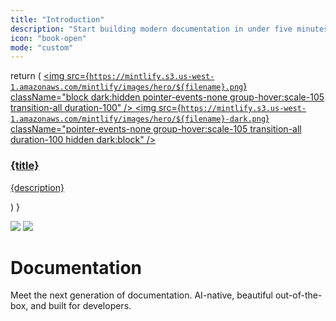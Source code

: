 ```yaml
---
title: "Introduction"
description: "Start building modern documentation in under five minutes"
icon: "book-open"
mode: "custom"
---
```


  return (
    <a className="group cursor-pointer pb-8" href={href}>
      <img src={`https://mintlify.s3.us-west-1.amazonaws.com/mintlify/images/hero/${filename}.png`} className="block dark:hidden pointer-events-none group-hover:scale-105 transition-all duration-100" />
      <img src={`https://mintlify.s3.us-west-1.amazonaws.com/mintlify/images/hero/${filename}-dark.png`} className="pointer-events-none group-hover:scale-105 transition-all duration-100 hidden dark:block" />
      <h3 className="mt-5 text-gray-900 dark:text-zinc-50 font-medium">{title}</h3>
      <p className="mt-1.5">
        {description}
      </p>
    </a>
  )
}

<div className="relative">

<div className="absolute top-0 left-0 right-0">
  <img src="/images/hero/background-light.png" className="block dark:hidden pointer-events-none" />
  <img src="/images/hero/background-dark.png" className="hidden dark:block pointer-events-none" />
</div>

<div className="px-4 py-16 lg:py-48 lg:pb-24 max-w-3xl mx-auto">
  <h1 className="text-4xl font-medium text-center text-gray-900 dark:text-zinc-50 tracking-tight">
    Documentation
  </h1>

  <p className="max-w-xl mx-auto px-4 mt-4 text-lg text-center">
    Meet the next generation of documentation. AI-native, beautiful out-of-the-box, and built for developers.
  </p>

  <div className="px-6 lg:px-0 mt-12 lg:mt-24 grid sm:grid-cols-2 gap-x-6 gap-y-4">
    <HeroCard filename="rocket" title="Quickstart" description="Deploy your first docs site in minutes with our step-by-step guide" href="/quickstart" />
    <HeroCard filename="cli" title="Installation" description="Install the CLI to preview and develop your docs locally" href="/installation" />
    <HeroCard filename="editor" title="Web Editor" description="Make quick updates and manage content with our browser-based editor" href="/editor" />
    <HeroCard filename="components" title="Components" description="Build rich, interactive documentation with our ready-to-use components" href="/content/components" />
  </div>
</div>

</div>